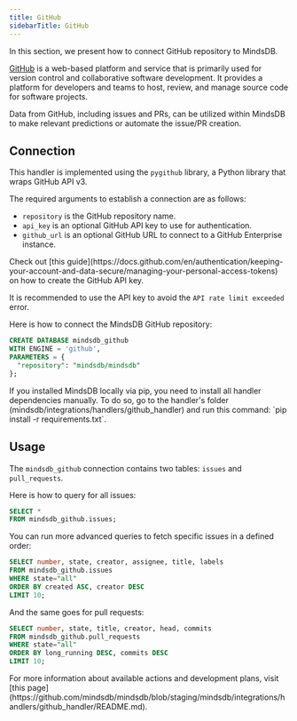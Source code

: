 ```yaml
---
title: GitHub
sidebarTitle: GitHub
---
```


In this section, we present how to connect GitHub repository to MindsDB.

[GitHub](https://github.com/) is a web-based platform and service that is primarily used for version control and collaborative software development. It provides a platform for developers and teams to host, review, and manage source code for software projects.

Data from GitHub, including issues and PRs, can be utilized within MindsDB to make relevant predictions or automate the issue/PR creation.

## Connection

This handler is implemented using the `pygithub` library, a Python library that wraps GitHub API v3.

The required arguments to establish a connection are as follows:

* `repository` is the GitHub repository name.
* `api_key` is an optional GitHub API key to use for authentication.
* `github_url` is an optional GitHub URL to connect to a GitHub Enterprise instance.

<Tip>
Check out [this guide](https://docs.github.com/en/authentication/keeping-your-account-and-data-secure/managing-your-personal-access-tokens) on how to create the GitHub API key.

It is recommended to use the API key to avoid the `API rate limit exceeded` error.
</Tip>

Here is how to connect the MindsDB GitHub repository:

```sql
CREATE DATABASE mindsdb_github
WITH ENGINE = 'github',
PARAMETERS = {
  "repository": "mindsdb/mindsdb"
};
```

<Tip>
If you installed MindsDB locally via pip, you need to install all handler dependencies manually. To do so, go to the handler's folder (mindsdb/integrations/handlers/github_handler) and run this command: `pip install -r requirements.txt`.
</Tip>

## Usage

The `mindsdb_github` connection contains two tables: `issues` and `pull_requests`.

Here is how to query for all issues:

```sql
SELECT *
FROM mindsdb_github.issues;
```

You can run more advanced queries to fetch specific issues in a defined order:

```sql
SELECT number, state, creator, assignee, title, labels
FROM mindsdb_github.issues
WHERE state="all"
ORDER BY created ASC, creator DESC
LIMIT 10;
```

And the same goes for pull requests:

```sql
SELECT number, state, title, creator, head, commits
FROM mindsdb_github.pull_requests
WHERE state="all"
ORDER BY long_running DESC, commits DESC
LIMIT 10;
```

<Info>
For more information about available actions and development plans, visit [this page](https://github.com/mindsdb/mindsdb/blob/staging/mindsdb/integrations/handlers/github_handler/README.md).
</Info>
